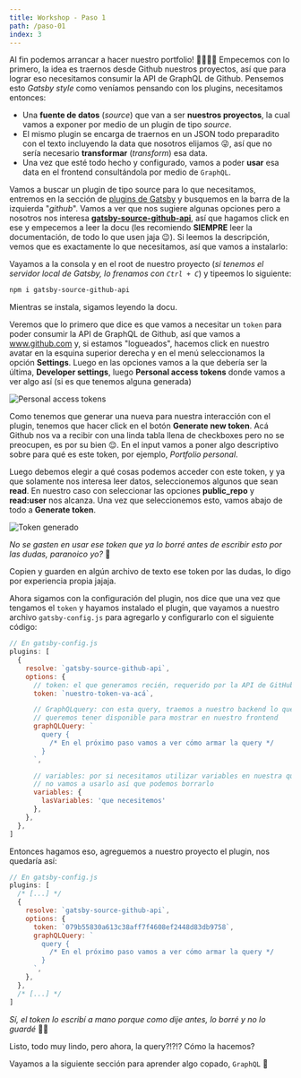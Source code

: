 ```yaml
---
title: Workshop - Paso 1
path: /paso-01
index: 3
---
```



Al fin podemos arrancar a hacer nuestro portfolio! 🎉🎊🎉🎊 Empecemos con lo
primero, la idea es traernos desde Github nuestros proyectos, así que para
lograr eso necesitamos consumir la API de GraphQL de Github. Pensemos esto
_Gatsby style_ como veníamos pensando con los plugins, necesitamos entonces:

- Una **fuente de datos** (_source_) que van a ser **nuestros proyectos**, la
  cual vamos a exponer por medio de un plugin de tipo _source_.
- El mismo plugin se encarga de traernos en un JSON todo preparadito con el
  texto incluyendo la data que nosotros elijamos 😜, así que no sería necesario
  **transformar** (_transform_) esa data.
- Una vez que esté todo hecho y configurado, vamos a poder **usar** esa data en
  el frontend consultándola por medio de `GraphQL`.

Vamos a buscar un plugin de tipo source para lo que necesitamos, entremos en la
sección de [plugins de Gatsby](https://www.gatsbyjs.org/plugins/) y busquemos en
la barra de la izquierda "_github_". Vamos a ver que nos sugiere algunas
opciones pero a nosotros nos interesa
[**gatsby-source-github-api**](https://www.gatsbyjs.org/packages/gatsby-source-github-api/),
así que hagamos click en ese y empecemos a leer la docu (les recomiendo
**SIEMPRE** leer la documentación, de todo lo que usen jaja 😉). Si leemos la
descripción, vemos que es exactamente lo que necesitamos, así que vamos a
instalarlo:

Vayamos a la consola y en el root de nuestro proyecto (_si tenemos el servidor
local de Gatsby, lo frenamos con `Ctrl + C`_) y tipeemos lo siguiente:

```bash
npm i gatsby-source-github-api
```

Mientras se instala, sigamos leyendo la docu.

Veremos que lo primero que dice es que vamos a necesitar un `token` para poder
consumir la API de GraphQL de Github, así que vamos a www.github.com y, si
estamos "logueados", hacemos click en nuestro avatar en la esquina superior
derecha y en el menú seleccionamos la opción **Settings**. Luego en las opciones
vamos a la que debería ser la última, **Developer settings**, luego **Personal
access tokens** donde vamos a ver algo así (si es que tenemos alguna generada)

<Image imgName="tokens.png" alt="Personal access tokens" />

Como tenemos que generar una nueva para nuestra interacción con el plugin,
tenemos que hacer click en el botón **Generate new token**. Acá Github nos va a
recibir con una linda tabla llena de checkboxes pero no se preocupen, es por su
bien 😌. En el input vamos a poner algo descriptivo sobre para qué es este
token, por ejemplo, _Portfolio personal_.

Luego debemos elegir a qué cosas podemos acceder con este token, y ya que
solamente nos interesa leer datos, seleccionemos algunos que sean **read**. En
nuestro caso con seleccionar las opciones **public_repo** y **read:user** nos
alcanza. Una vez que seleccionemos esto, vamos abajo de todo a **Generate
token**.

<Image imgName="token_gen.png" alt="Token generado" />

_No se gasten en usar ese token que ya lo borré antes de escribir esto por las
dudas, paranoico yo?_ 🤣

Copien y guarden en algún archivo de texto ese token por las dudas, lo digo por
experiencia propia jajaja.

Ahora sigamos con la configuración del plugin, nos dice que una vez que tengamos
el `token` y hayamos instalado el plugin, que vayamos a nuestro archivo
`gatsby-config.js` para agregarlo y configurarlo con el siguiente código:

```javascript
// En gatsby-config.js
plugins: [
  {
    resolve: `gatsby-source-github-api`,
    options: {
      // token: el que generamos recién, requerido por la API de GitHub
      token: `nuestro-token-va-acá`,

      // GraphQLquery: con esta query, traemos a nuestro backend lo que
      // queremos tener disponible para mostrar en nuestro frontend
      graphQLQuery: `
        query {
          /* En el próximo paso vamos a ver cómo armar la query */
        }
      `,

      // variables: por si necesitamos utilizar variables en nuestra query,
      // no vamos a usarlo así que podemos borrarlo
      variables: {
        lasVariables: 'que necesitemos'
      },
    },
  },
]
```

Entonces hagamos eso, agreguemos a nuestro proyecto el plugin, nos quedaría así:

```javascript
// En gatsby-config.js
plugins: [
  /* [...] */
  {
    resolve: `gatsby-source-github-api`,
    options: {
      token: `079b55830a613c38aff7f4608ef2448d83db9758`,
      graphQLQuery: `
        query {
          /* En el próximo paso vamos a ver cómo armar la query */
        }
      `,
    },
  },
  /* [...] */
]
```

_Sí, el token lo escribí a mano porque como dije antes, lo borré y no lo guardé_
🤦‍♂️

Listo, todo muy lindo, pero ahora, la query?!?!? Cómo la hacemos?

Vayamos a la siguiente sección para aprender algo copado, `GraphQL` 🤩
